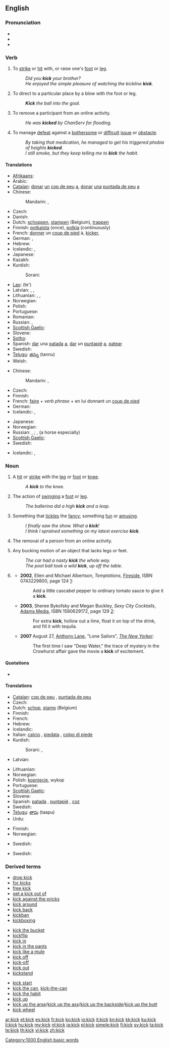 ==English==

===Pronunciation===
* {{IPA|/ˈkɪk/}}
* {{audio|en-us-kick.ogg|Audio (US)}}
* {{rhymes|ɪk}}

===Verb===
{{en-verb}}

# To [[strike]] or [[hit]] with, or raise one's [[foot]] or [[leg]].
#: ''Did you '''kick''' your brother?''
#: ''He enjoyed the simple pleasure of watching the kickline '''kick'''.''
# {{transitive}} To direct to a particular place by a blow with the foot or leg.
#: '''''Kick''' the ball into the goal.''
# {{Internet}} To remove a participant from an online activity.
#: ''He was '''kicked''' by ChanServ for flooding.''
# {{slang}} To manage [[defeat]] against a [[bothersome]] or [[difficult]] [[issue]] or [[obstacle]].
#: ''By taking that medication, he managed to get his triggered phobia of heights '''kicked'''.''
#: ''I still smoke, but they keep telling me to '''kick''' the habit.''

====Translations====
{{trans-top|strike with or raise the foot or leg}}
* [[Afrikaans]]: {{t|af|skop|xs=Afrikaans}}
* Arabic: {{t|ar|رفس|tr=ráfasa}}
* [[Catalan]]: [[donar]] [[un]] [[cop de peu]] [[a]], [[donar]] [[una]] [[puntada de peu]] [[a]]
* Chinese:
*: Mandarin: {{t-|cmn|踢|tr=tī|sc=Hani}}, {{t-|cmn|蹴|tr=cù|sc=Hani}}
* Czech: {{t-|cs|kopnout}}
* Danish: {{t-|da|spark}}
* Dutch: [[schoppen]], [[stampen]] (Belgium), [[trappen]]
* Finnish: [[potkaista]] (once), [[potkia]] (continuously)
* French: [[donner]] un [[coup de pied]] à, [[kicker]], {{t+|fr|botter}}
* German: {{t+|de|treten}}, {{t+|de|kicken}}
* Hebrew: {{t-|he|בעט|tr=ba'át}}
* Icelandic: {{t|is|sparka}}, {{t|is|sparka í}}
* Japanese: {{t+|ja|蹴る|tr=ける, keru}}
* Kazakh: {{t|kk|тебу|tr=tebu|sc=Cyrl|xs=Kazakh}}
* Kurdish:
*: Sorani: {{t|ku|شه‌ق لێدان|tr=shaq ledAn|sc=ku-Arab}}
{{trans-mid}}
* [[Lao]]: {{Laoo|[[ເຕະ]]}} (te')
* Latvian: {{t|lv|spert}}, {{t|lv|spārdīt}}, {{t|lv|spārdīties}}
* Lithuanian: {{t|lt|spirti}}, {{t|lt|spardyti}}, {{t|lt|spardytis}}
* Norwegian: {{t-|no|sparke}}
* Polish: {{t+|pl|kopać}}
* Portuguese: {{t+|pt|chutar}}
* Romanian: {{t+|ro|lovi}}
* Russian: {{t|ru|пинаться|tr=pinát'sja}} {{impf}}, {{t|ru|лягаться|tr=ljagát'sja}} {{impf}}
* [[Scottish Gaelic]]: {{t-|gd|breab|xs=Scottish Gaelic}}
* Slovene: {{t+|sl|brcniti}}
* [[Sotho]]: {{t+|st|raha|xs=Sotho}}
* Spanish: [[dar]] una [[patada]] [[a]], [[dar]] un [[puntapié]] [[a]], [[patear]]
* Swedish: {{t+|sv|sparka}}
* [[Telugu]]: [[తన్ను]] (tannu)
* Welsh: {{t|cy|cicio|xs=Welsh}}
{{trans-bottom}}

{{trans-top|direct to a particular place by a blow with the foot or leg}}
* Chinese:
*: Mandarin: {{t-|cmn|踢|tr=tī|sc=Hani}}, {{t-|cmn|蹴|tr=cù|sc=Hani}}
* Czech: {{t-|cs|kopnout}}
* Finnish: {{t+|fi|potkaista}}
* French: [[faire]] + ''verb phrase'' + en lui donnant un [[coup de pied]]
* German: {{t+|de|schießen}}
* Icelandic: {{t|is|sparka}}, {{t|is|sparka í}}
{{trans-mid}}
* Japanese: {{t+|ja|蹴る|tr=ける, keru}}
* Norwegian: {{t-|no|sparke}}
* Russian: {{t|ru|пинать|tr=pinát'}} {{impf}}, {{t|ru|пнуть|tr=pnut'}} {{pf.}}; {{t|ru|лягать|tr=ljagát'}} {{impf}}, {{t|ru|лягнуть|tr=ljagnút'}} {{pf.}} (a horse especially)
* [[Scottish Gaelic]]: {{t-|gd|breab|xs=Scottish Gaelic}}
* Swedish: {{t+|sv|sparka}}
{{trans-bottom}}

{{trans-top|to remove a participant from an online activity}}
* Icelandic: {{t|is|sparka út}}, {{t|is|sparka út af}}
{{trans-mid}}
{{trans-bottom}}

===Noun===
{{en-noun}}

# A [[hit]] or [[strike]] with the [[leg]] or [[foot]] or [[knee]].
#: ''A '''kick''' to the knee.''
# The action of [[swing]]ing a [[foot]] or [[leg]].
#: ''The ballerina did a high '''kick''' and a leap.''
# {{colloquial}} Something that [[tickle]]s the [[fancy]]; something [[fun]] or [[amusing]].
#: ''I finally saw the show. What a '''kick'''!''
#: ''I think I sprained something on my latest exercise '''kick'''.''
# {{Internet}} The removal of a person from an online activity.
# {{figuratively}} Any bucking motion of an object that lacks legs or feet.
#: ''The car had a nasty '''kick''' the whole way.''
#: ''The pool ball took a wild '''kick''', up off the table.''
# {{uncountable|and|countable}} {{rfdef}}
#*'''2002''', Ellen and Michael Albertson, ''Temptations'', [[w:Fireside Books|Fireside]], ISBN 0743229800, page 124&nbsp;[http://books.google.com/books?id=cITFVpz2ri8C&pg=PA124&dq=kick]:
#*:Add a little cascabel pepper to ordinary tomato sauce to give it a '''kick'''.
#*'''2003''', Sheree Bykofsky and Megan Buckley, ''Sexy City Cocktails'',  [[w:Adams Media|Adams Media]], ISBN 1580629172, page 129&nbsp;[http://books.google.com/books?id=GBO9qF3uXYUC&pg=PA129&dq=kick]:
#*:For extra '''kick''', hollow out a lime, float it on top of the drink, and fill it with tequila.
#*'''2007''' August 27, [[w:Anthony Lane|Anthony Lane]], "Lone Sailors", [[w:The New Yorker|''The New Yorker'']]:{{attention|en|check meta-info}}
#*:The first time I saw "Deep Water," the trace of mystery in the Crowhurst affair gave the movie a '''kick''' of excitement.

====Quotations====
* {{seeCites}}

====Translations====
{{trans-top|hit or strike with the leg or foot}}
* [[Catalan]]: [[cop de peu]] {{m}}, [[puntada de peu]] {{f}}
* Czech: {{t+|cs|kop|m}}
* Dutch: [[schop]], [[stamp]] {{m}} (''Belgium'')
* Finnish: {{t-|fi|potku}}
* French: {{t+|fr|coup de pied|m}}
* Hebrew: {{t+|he|בעיטה|f}}
* Icelandic: {{t-|is|spark|n}}
* Italian: [[calcio]] {{m}}, [[piedata]] {{f}}, [[colpo di piede]] {{m}}
* Kurdish:
*: Sorani: {{t|ku|شه‌ق|tr=shaq|sc=ku-Arab}}, {{t|ku|له‌قه|tr=laqa|sc=ku-Arab}}
* Latvian: {{t|lv|spēriens|m}}
{{trans-mid}}
* Lithuanian: {{t|lt|spyris|m}}
* Norwegian: {{t-|no|spark}}
* Polish: [[kopnięcie]], wykop
* Portuguese: {{t+|pt|chute}}
* [[Scottish Gaelic]]: {{t-|gd|breab|c|xs=Scottish Gaelic}}
* Slovene: {{t+|sl|brca|f}}
* Spanish: [[patada]] {{f}}, [[puntapié]] {{m}}, [[coz]] {{f}}
* Swedish: {{t+|sv|spark}}
* [[Telugu]]: [[తాపు]] (taapu)
* Urdu: {{t-|ur|لات|xs=Urdu}}
{{trans-bottom}}

{{trans-top|action of swinging a foot or leg}}
* Finnish: {{t-|fi|potku}}
* Norwegian: {{t-|no|spark}}
{{trans-mid}}
* Swedish: {{t+|sv|spark}}
{{trans-bottom}}

{{trans-top|colloquial: something fun or amusing}}
* Swedish: {{t+|sv|kick}}
{{trans-mid}}
{{trans-bottom}}

===Derived terms===
{{rel-top3|Terms derived from the noun or verb "kick"}}
* [[drop kick]]
* [[for kicks]]
* [[free kick]]
* [[get a kick out of]]
* [[kick against the pricks]]
* [[kick around]]
* [[kick back]]
* [[kickban]] {{qualifier|Internet}}
* [[kickboxing]]
{{rel-mid3}}
* [[kick the bucket]]
* [[kickflip]]
* [[kick in]]
* [[kick in the pants]]
* [[kick like a mule]]
* [[kick off]] {{pos v}}
* [[kick-off]] {{pos n}}
* [[kick out]]
* [[kickstand]]
{{rel-mid3}}
* [[kick start]]
* [[kick the can]], [[kick-the-can]]
* [[kick the habit]]
* [[kick up]]
* [[kick up the arse]]/[[kick up the ass]]/[[kick up the backside]]/[[kick up the butt]]
* [[kick wheel]]
{{rel-bottom}}

[[Category:1000 English basic words]]

[[ar:kick]]
[[et:kick]]
[[es:kick]]
[[fr:kick]]
[[ko:kick]]
[[io:kick]]
[[it:kick]]
[[kn:kick]]
[[kk:kick]]
[[ku:kick]]
[[li:kick]]
[[hu:kick]]
[[my:kick]]
[[nl:kick]]
[[ja:kick]]
[[pl:kick]]
[[simple:kick]]
[[fi:kick]]
[[sv:kick]]
[[ta:kick]]
[[te:kick]]
[[th:kick]]
[[vi:kick]]
[[zh:kick]]